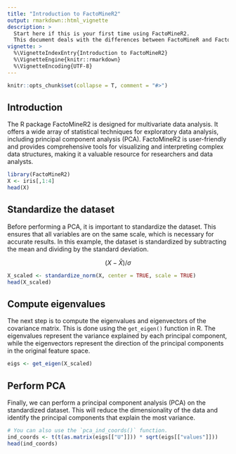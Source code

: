 ---
title: "Introduction to FactoMineR2"
output: rmarkdown::html_vignette
description: >
  Start here if this is your first time using FactoMineR2.
  This document deals with the differences between FactoMineR and FactoMineR2.
vignette: >
  %\VignetteIndexEntry{Introduction to FactoMineR2}
  %\VignetteEngine{knitr::rmarkdown}
  %\VignetteEncoding{UTF-8}
---

```{r echo = FALSE, message = FALSE}
knitr::opts_chunk$set(collapse = T, comment = "#>")
```

## Introduction

The R package FactoMineR2 is designed for multivariate data analysis. It offers a wide array of statistical techniques for exploratory data analysis, including principal component analysis (PCA). FactoMineR2 is user-friendly and provides comprehensive tools for visualizing and interpreting complex data structures, making it a valuable resource for researchers and data analysts. 

```{r message = FALSE, warning=FALSE}
library(FactoMineR2)
X <- iris[,1:4]
head(X)
```

## Standardize the dataset

Before performing a PCA, it is important to standardize the dataset. This ensures that all variables are on the same scale, which is necessary for accurate results. In this example, the dataset is standardized by subtracting the mean and dividing by the standard deviation.

$$ (X - \bar{X}) / \sigma $$

```{r}
X_scaled <- standardize_norm(X, center = TRUE, scale = TRUE)
head(X_scaled)
```

## Compute eigenvalues

The next step is to compute the eigenvalues and eigenvectors of the covariance matrix. This is done using the `get_eigen()` function in R. The eigenvalues represent the variance explained by each principal component, while the eigenvectors represent the direction of the principal components in the original feature space.

```{r}
eigs <- get_eigen(X_scaled)
```

## Perform PCA

Finally, we can perform a principal component analysis (PCA) on the standardized dataset. This will reduce the dimensionality of the data and identify the principal components that explain the most variance.

```{r}
# You can also use the `pca_ind_coords()` function.
ind_coords <- t(t(as.matrix(eigs[["U"]])) * sqrt(eigs[["values"]]))
head(ind_coords)
```
